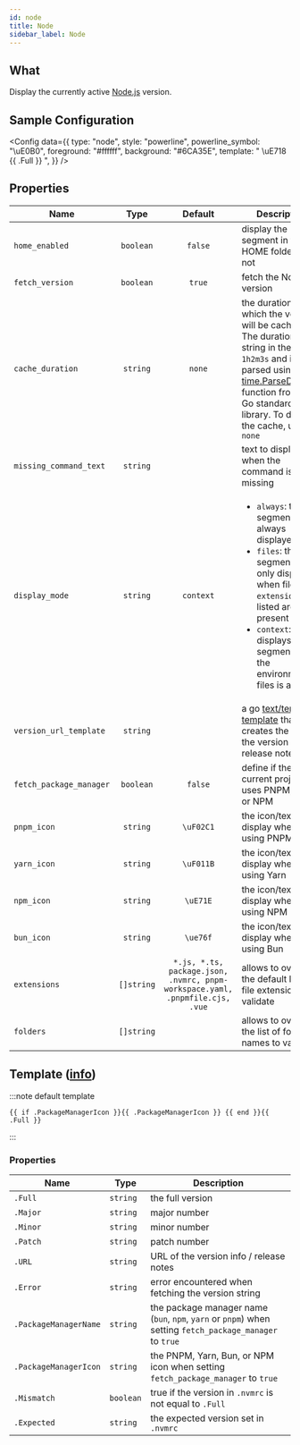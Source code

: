 ```yaml
---
id: node
title: Node
sidebar_label: Node
---
```


## What

Display the currently active [Node.js][node-js] version.

## Sample Configuration


<Config
  data={{
    type: "node",
    style: "powerline",
    powerline_symbol: "\uE0B0",
    foreground: "#ffffff",
    background: "#6CA35E",
    template: " \uE718 {{ .Full }} ",
  }}
/>

## Properties

| Name                    |    Type    |                                   Default                                    | Description                                                                                                                                                                                                                          |
| ----------------------- | :--------: | :--------------------------------------------------------------------------: | ------------------------------------------------------------------------------------------------------------------------------------------------------------------------------------------------------------------------------------ |
| `home_enabled`          | `boolean`  |                                   `false`                                    | display the segment in the HOME folder or not                                                                                                                                                                                        |
| `fetch_version`         | `boolean`  |                                    `true`                                    | fetch the Node.js version                                                                                                                                                                                                            |
| `cache_duration`        |  `string`  |                                    `none`                                    | the duration for which the version will be cached. The duration is a string in the format `1h2m3s` and is parsed using the [time.ParseDuration] function from the Go standard library. To disable the cache, use `none`              |
| `missing_command_text`  |  `string`  |                                                                              | text to display when the command is missing                                                                                                                                                                                          |
| `display_mode`          |  `string`  |                                  `context`                                   | <ul><li>`always`: the segment is always displayed</li><li>`files`: the segment is only displayed when file `extensions` listed are present</li><li>`context`: displays the segment when the environment or files is active</li></ul> |
| `version_url_template`  |  `string`  |                                                                              | a go [text/template][go-text-template] [template][templates] that creates the URL of the version info / release notes                                                                                                                |
| `fetch_package_manager` | `boolean`  |                                   `false`                                    | define if the current project uses PNPM, Yarn, or NPM                                                                                                                                                                                |
| `pnpm_icon`             |  `string`  |                                  `\uF02C1`                                   | the icon/text to display when using PNPM                                                                                                                                                                                             |
| `yarn_icon`             |  `string`  |                                  `\uF011B`                                   | the icon/text to display when using Yarn                                                                                                                                                                                             |
| `npm_icon`              |  `string`  |                                   `\uE71E`                                   | the icon/text to display when using NPM                                                                                                                                                                                              |
| `bun_icon`              |  `string`  |                                   `\ue76f`                                   | the icon/text to display when using Bun                                                                                                                                                                                              |
| `extensions`            | `[]string` | `*.js, *.ts, package.json, .nvmrc, pnpm-workspace.yaml, .pnpmfile.cjs, .vue` | allows to override the default list of file extensions to validate                                                                                                                                                                   |
| `folders`               | `[]string` |                                                                              | allows to override the list of folder names to validate                                                                                                                                                                              |

## Template ([info][templates])

:::note default template

```template
{{ if .PackageManagerIcon }}{{ .PackageManagerIcon }} {{ end }}{{ .Full }}
```

:::

### Properties

| Name                  | Type      | Description                                                                                              |
| --------------------- | --------- | -------------------------------------------------------------------------------------------------------- |
| `.Full`               | `string`  | the full version                                                                                         |
| `.Major`              | `string`  | major number                                                                                             |
| `.Minor`              | `string`  | minor number                                                                                             |
| `.Patch`              | `string`  | patch number                                                                                             |
| `.URL`                | `string`  | URL of the version info / release notes                                                                  |
| `.Error`              | `string`  | error encountered when fetching the version string                                                       |
| `.PackageManagerName` | `string`  | the package manager name (`bun`, `npm`, `yarn` or `pnpm`) when setting `fetch_package_manager` to `true` |
| `.PackageManagerIcon` | `string`  | the PNPM, Yarn, Bun, or NPM icon when setting `fetch_package_manager` to `true`                          |
| `.Mismatch`           | `boolean` | true if the version in `.nvmrc` is not equal to `.Full`                                                  |
| `.Expected`           | `string`  | the expected version set in `.nvmrc`                                                                     |

[go-text-template]: https://golang.org/pkg/text/template/
[templates]: /docs/configuration/templates
[node-js]: https://nodejs.org
[time.ParseDuration]: https://golang.org/pkg/time/#ParseDuration

